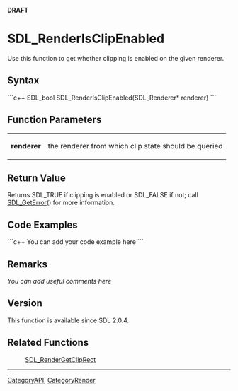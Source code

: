 <!-- pragma section-numbers off -->
<!-- pragma camelcase off -->
'''DRAFT'''

<!-- #*^*^*^*^*See http://wiki.libsdl.org/moin.cgi/SGFunctions for details on editing this page*^*^*^*^* -->


= SDL_RenderIsClipEnabled =
Use this function to get whether clipping is enabled on the given renderer.




== Syntax ==
```c++
SDL_bool SDL_RenderIsClipEnabled(SDL_Renderer* renderer)
```


== Function Parameters ==
{|
|'''renderer'''
|the renderer from which clip state should be queried
|}


== Return Value ==
Returns SDL_TRUE if clipping is enabled or SDL_FALSE if not; call [[SDL_GetError]]() for more information.


== Code Examples ==
```c++
You can add your code example here
```

<!-- #Leave this section as-is unless you have a code example to put in.  In that case, replace You can add your code example here with your code example following the Style Guide instructions.  Leave the rest of the markup alone and delete this comment. -->


== Remarks ==
''You can add useful comments here''

<!-- #Leave this section as-is unless you have a remark to put in.  In that case, replace ''You can add useful comments here'' with your remark(s) following the Style Guide instructions.  Leave the rest of the markup alone and delete this comment. -->

== Version ==
This function is available since SDL 2.0.4.

== Related Functions ==
:[[SDL_RenderGetClipRect]]
<!-- #Remove this section if empty -->

----
[[CategoryAPI]], [[CategoryRender]]
<!-- #See the Style Guide for instructions on editing the footer. -->
